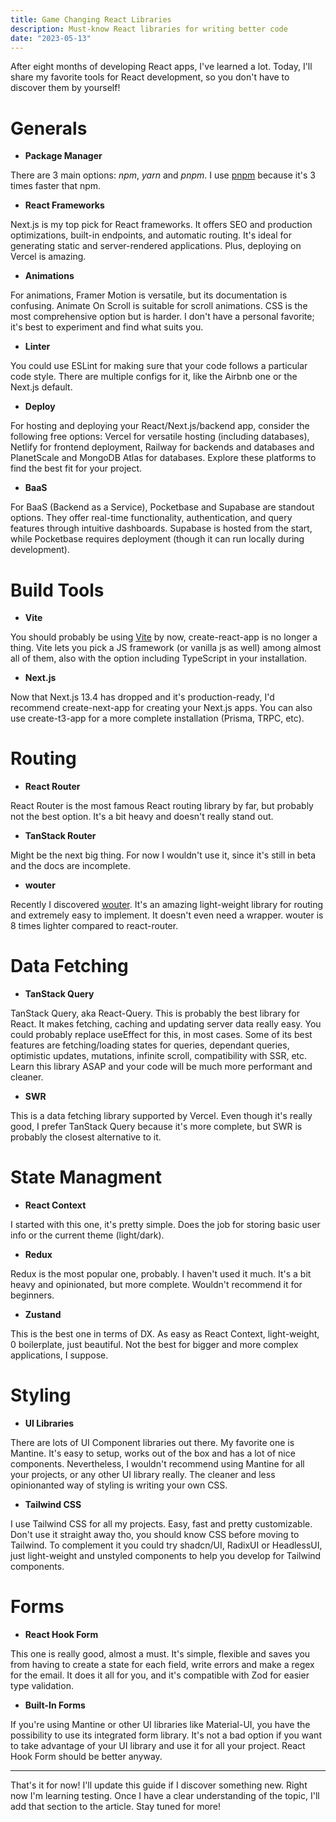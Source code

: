 ```yaml
---
title: Game Changing React Libraries
description: Must-know React libraries for writing better code
date: "2023-05-13"
---
```


After eight months of developing React apps, I've learned a lot. Today, I'll share my favorite tools for React development, so you don't have to discover them by yourself!

# Generals

- **Package Manager**

There are 3 main options: _npm_, _yarn_ and _pnpm_. I use [pnpm](https://pnpm.io/es/) because it's 3 times faster that npm.

- **React Frameworks**

Next.js is my top pick for React frameworks. It offers SEO and production optimizations, built-in endpoints, and automatic routing. It's ideal for generating static and server-rendered applications. Plus, deploying on Vercel is amazing.

- **Animations**

For animations, Framer Motion is versatile, but its documentation is confusing. Animate On Scroll is suitable for scroll animations. CSS is the most comprehensive option but is harder. I don't have a personal favorite; it's best to experiment and find what suits you.

- **Linter**

You could use ESLint for making sure that your code follows a particular code style. There are multiple configs for it, like the Airbnb one or the Next.js default.

- **Deploy**

For hosting and deploying your React/Next.js/backend app, consider the following free options: Vercel for versatile hosting (including databases), Netlify for frontend deployment, Railway for backends and databases and PlanetScale and MongoDB Atlas for databases. Explore these platforms to find the best fit for your project.

- **BaaS**

For BaaS (Backend as a Service), Pocketbase and Supabase are standout options. They offer real-time functionality, authentication, and query features through intuitive dashboards. Supabase is hosted from the start, while Pocketbase requires deployment (though it can run locally during development).

# Build Tools

- **Vite**

You should probably be using [Vite](https://vitejs.dev/) by now, create-react-app is no longer a thing. Vite lets you pick a JS framework (or vanilla js as well) among almost all of them, also with the option including TypeScript in your installation.

- **Next.js**

Now that Next.js 13.4 has dropped and it's production-ready, I'd recommend create-next-app for creating your Next.js apps. You can also use create-t3-app for a more complete installation (Prisma, TRPC, etc).

# Routing

- **React Router**

React Router is the most famous React routing library by far, but probably not the best option. It's a bit heavy and doesn't really stand out.

- **TanStack Router**

Might be the next big thing. For now I wouldn't use it, since it's still in beta and the docs are incomplete.

- **wouter**

Recently I discovered [wouter](https://github.com/molefrog/wouter). It's an amazing light-weight library for routing and extremely easy to implement. It doesn't even need a wrapper. wouter is 8 times lighter compared to react-router.

# Data Fetching

- **TanStack Query**

TanStack Query, aka React-Query. This is probably the best library for React. It makes fetching, caching and updating server data really easy. You could probably replace useEffect for this, in most cases. Some of its best features are fetching/loading states for queries, dependant queries, optimistic updates, mutations, infinite scroll, compatibility with SSR, etc. Learn this library ASAP and your code will be much more performant and cleaner.

- **SWR**

This is a data fetching library supported by Vercel. Even though it's really good, I prefer TanStack Query because it's more complete, but SWR is probably the closest alternative to it.

# State Managment

- **React Context**

I started with this one, it's pretty simple. Does the job for storing basic user info or the current theme (light/dark).

- **Redux**

Redux is the most popular one, probably. I haven't used it much. It's a bit heavy and opinionated, but more complete. Wouldn't recommend it for beginners.

- **Zustand**

This is the best one in terms of DX. As easy as React Context, light-weight, 0 boilerplate, just beautiful. Not the best for bigger and more complex applications, I suppose.

# Styling

- **UI Libraries**

There are lots of UI Component libraries out there. My favorite one is Mantine. It's easy to setup, works out of the box and has a lot of nice components. Nevertheless, I wouldn't recommend using Mantine for all your projects, or any other UI library really. The cleaner and less opinionanted way of styling is writing your own CSS.

- **Tailwind CSS**

I use Tailwind CSS for all my projects. Easy, fast and pretty customizable. Don't use it straight away tho, you should know CSS before moving to Tailwind. To complement it you could try shadcn/UI, RadixUI or HeadlessUI, just light-weight and unstyled components to help you develop for Tailwind components.

# Forms

- **React Hook Form**

This one is really good, almost a must. It's simple, flexible and saves you from having to create a state for each field, write errors and make a regex for the email. It does it all for you, and it's compatible with Zod for easier type validation.

- **Built-In Forms**

If you're using Mantine or other UI libraries like Material-UI, you have the possibility to use its integrated form library. It's not a bad option if you want to take advantage of your UI library and use it for all your project. React Hook Form should be better anyway.

---

That's it for now! I'll update this guide if I discover something new. Right now I'm learning testing. Once I have a clear understanding of the topic, I'll add that section to the article. Stay tuned for more!
